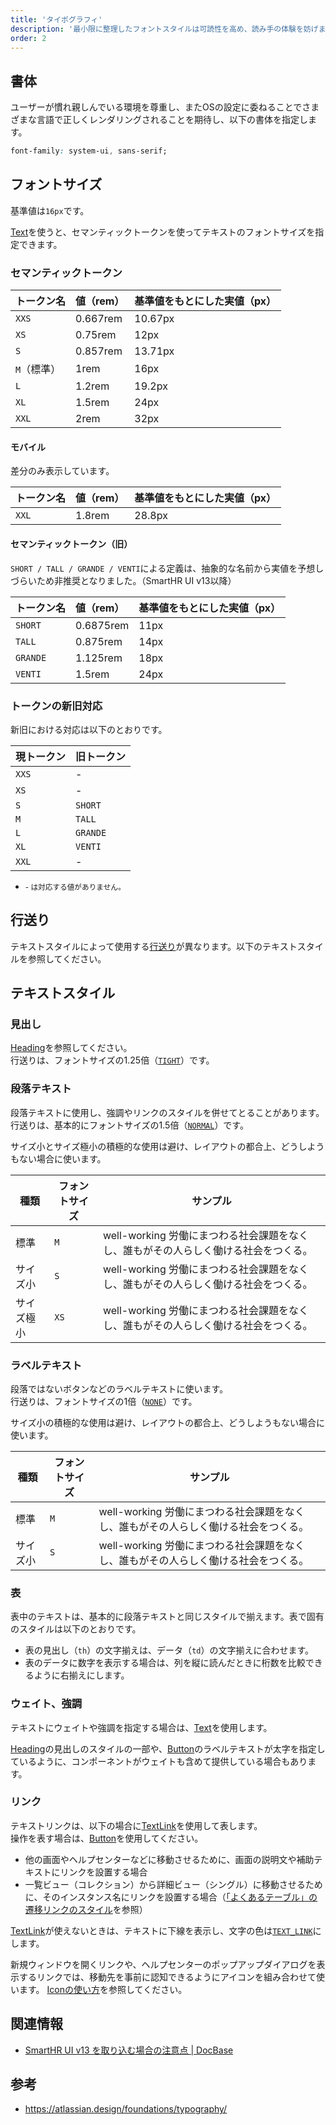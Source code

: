 ```yaml
---
title: 'タイポグラフィ'
description: '最小限に整理したフォントスタイルは可読性を高め、読み手の体験を妨げません。'
order: 2
---
```



## 書体
ユーザーが慣れ親しんでいる環境を尊重し、またOSの設定に委ねることでさまざまな言語で正しくレンダリングされることを期待し、以下の書体を指定します。

```css
font-family: system-ui, sans-serif;
```

## フォントサイズ
基準値は`16px`です。

[Text](/products/components/text/)を使うと、セマンティックトークンを使ってテキストのフォントサイズを指定できます。

### セマンティックトークン

| トークン名 | 値（rem）| 基準値をもとにした実値（px）|
| :--- | :--- | :--- |
| `XXS` | 0.667rem | 10.67px |
| `XS` | 0.75rem | 12px |
| `S` | 0.857rem | 13.71px |
| `M`（標準） | 1rem | 16px |
| `L` | 1.2rem | 19.2px |
| `XL` | 1.5rem | 24px |
| `XXL` | 2rem | 32px |

#### モバイル

差分のみ表示しています。

| トークン名 | 値（rem） | 基準値をもとにした実値（px）| 
| :--- | :--- | :--- |
| `XXL` | 1.8rem | 28.8px |

#### セマンティックトークン（旧）
`SHORT / TALL / GRANDE / VENTI`による定義は、抽象的な名前から実値を予想しづらいため非推奨となりました。（SmartHR UI v13以降）

| トークン名 | 値（rem）| 基準値をもとにした実値（px）|
| :--- | :--- | :--- |
| `SHORT` | 0.6875rem | 11px |
| `TALL` | 0.875rem | 14px |
| `GRANDE` | 1.125rem | 18px |
| `VENTI` | 1.5rem | 24px |

### トークンの新旧対応
新旧における対応は以下のとおりです。

| 現トークン | 旧トークン |
| :--- | :--- |
| `XXS` | - |
| `XS` | - |
| `S` | `SHORT` |
| `M` | `TALL` |
| `L` | `GRANDE` |
| `XL` | `VENTI` |
| `XXL` | - |

- <small>- は対応する値がありません。</small>


## 行送り
テキストスタイルによって使用する[行送り](/products/design-tokens/leading/)が異なります。以下のテキストスタイルを参照してください。


## テキストスタイル

### 見出し
[Heading](/products/components/heading/)を参照してください。  
行送りは、フォントサイズの1.25倍（[`TIGHT`](/products/design-tokens/leading/)）です。

### 段落テキスト
段落テキストに使用し、強調やリンクのスタイルを併せてとることがあります。  
行送りは、基本的にフォントサイズの1.5倍（[`NORMAL`](/products/design-tokens/leading/)）です。

サイズ小とサイズ極小の積極的な使用は避け、レイアウトの都合上、どうしようもない場合に使います。

<TableWrapper>
  <Table>
    <thead>
      <tr>
        <Th>種類</Th>
        <Th>フォントサイズ</Th>
        <Th>サンプル</Th>
      </tr>
    </thead>
    <tbody>
      <tr>
        <Td>標準</Td>
        <Td><code>M</code></Td>
        <Td><SampleText size={'M'}>well-working 労働にまつわる社会課題をなくし、誰もがその人らしく働ける社会をつくる。</SampleText></Td>
      </tr>
      <tr>
        <Td>サイズ小</Td>
        <Td><code>S</code></Td>
        <Td><SampleText size={'S'}>well-working 労働にまつわる社会課題をなくし、誰もがその人らしく働ける社会をつくる。</SampleText></Td>
      </tr>
      <tr>
        <Td>サイズ極小</Td>
        <Td><code>XS</code></Td>
        <Td><SampleText size={'XS'}>well-working 労働にまつわる社会課題をなくし、誰もがその人らしく働ける社会をつくる。</SampleText></Td>
      </tr>
    </tbody>
  </Table>
</TableWrapper>

### ラベルテキスト
段落ではないボタンなどのラベルテキストに使います。  
行送りは、フォントサイズの1倍（[`NONE`](/products/design-tokens/leading/)）です。

サイズ小の積極的な使用は避け、レイアウトの都合上、どうしようもない場合に使います。

<TableWrapper>
  <Table>
    <thead>
      <tr>
        <Th>種類</Th>
        <Th>フォントサイズ</Th>
        <Th>サンプル</Th>
      </tr>
    </thead>
    <tbody>
      <tr>
        <Td>標準</Td>
        <Td><code>M</code></Td>
        <Td><SampleText size={'M'}>well-working 労働にまつわる社会課題をなくし、誰もがその人らしく働ける社会をつくる。</SampleText></Td>
      </tr>
      <tr>
        <Td>サイズ小</Td>
        <Td><code>S</code></Td>
        <Td><SampleText size={'S'}>well-working 労働にまつわる社会課題をなくし、誰もがその人らしく働ける社会をつくる。</SampleText></Td>
      </tr>
    </tbody>
  </Table>
</TableWrapper>

### 表
表中のテキストは、基本的に段落テキストと同じスタイルで揃えます。表で固有のスタイルは以下のとおりです。

- 表の見出し（`th`）の文字揃えは、データ（`td`）の文字揃えに合わせます。
- 表のデータに数字を表示する場合は、列を縦に読んだときに桁数を比較できるように右揃えにします。

### ウェイト、強調
テキストにウェイトや強調を指定する場合は、[Text](/products/components/text/)を使用します。

[Heading](/products/components/heading/)の見出しのスタイルの一部や、[Button](/products/components/button/)のラベルテキストが太字を指定しているように、コンポーネントがウェイトも含めて提供している場合もあります。

### リンク
テキストリンクは、以下の場合に[TextLink](/products/components/text-link/)を使用して表します。  
操作を表す場合は、[Button](/products/components/button/)を使用してください。

- 他の画面やヘルプセンターなどに移動させるために、画面の説明文や補助テキストにリンクを設置する場合
- 一覧ビュー（コレクション）から詳細ビュー（シングル）に移動させるために、そのインスタンス名にリンクを設置する場合（[「よくあるテーブル」の遷移リンクのスタイル](/products/design-patterns/smarthr-table/#h5-0)を参照）

[TextLink](/products/components/text-link/)が使えないときは、テキストに下線を表示し、文字の色は[`TEXT_LINK`](/products/design-tokens/color/#h2-2)にします。

新規ウィンドウを開くリンクや、ヘルプセンターのポップアップダイアログを表示するリンクでは、移動先を事前に認知できるようにアイコンを組み合わせて使います。
[Iconの使い方](/products/components/icon/#h2-4)を参照してください。


## 関連情報

- [SmartHR UI v13 を取り込む場合の注意点 | DocBase](https://smarthr-inc.docbase.io/posts/1927229)


## 参考

- https://atlassian.design/foundations/typography/
